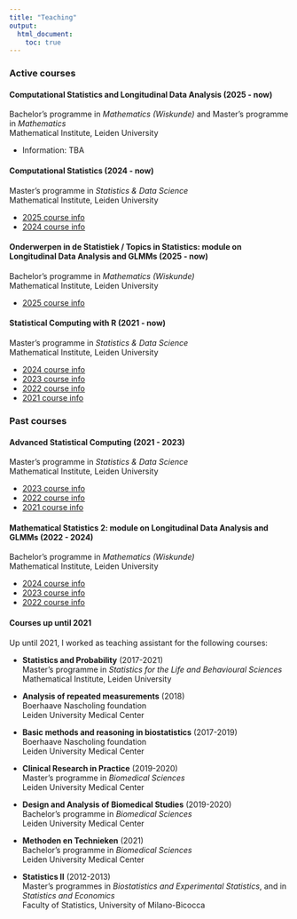 ```yaml
---
title: "Teaching"
output:
  html_document:
    toc: true
---
```


### Active courses

#### Computational Statistics and Longitudinal Data Analysis (2025 - now)

Bachelor's programme in *Mathematics (Wiskunde)* and Master's programme in *Mathematics*  
Mathematical Institute, Leiden University

* Information: TBA

#### Computational Statistics (2024 - now)

Master's programme in *Statistics \& Data Science*  
Mathematical Institute, Leiden University

* [2025 course info](https://studiegids.universiteitleiden.nl/en/courses/123870/computational-statistics)
* [2024 course info](https://studiegids.universiteitleiden.nl/en/courses/122111/computational-statistics)

#### Onderwerpen in de Statistiek / Topics in Statistics: module on Longitudinal Data Analysis and GLMMs (2025 - now)

Bachelor's programme in *Mathematics (Wiskunde)*  
Mathematical Institute, Leiden University

* [2025 course info](https://studiegids.universiteitleiden.nl/courses/129970/onderwerpen-in-de-statistiek)

#### Statistical Computing with R (2021 - now)

Master's programme in *Statistics \& Data Science*  
Mathematical Institute, Leiden University

* [2024 course info](https://studiegids.universiteitleiden.nl/en/courses/124033/statistical-computing-with-r)
* [2023 course info](https://studiegids.universiteitleiden.nl/en/courses/121707/statistical-computing-with-r)
* [2022 course info](https://studiegids.universiteitleiden.nl/en/courses/115518/statistical-computing-with-r)
* [2021 course info](https://studiegids.universiteitleiden.nl/en/courses/110098/statistical-computing-with-r)

### Past courses

#### Advanced Statistical Computing (2021 - 2023)

Master's programme in *Statistics \& Data Science*  
Mathematical Institute, Leiden University

* [2023 course info](https://studiegids.universiteitleiden.nl/en/courses/114185/advanced-statistical-computing)
* [2022 course info](https://studiegids.universiteitleiden.nl/en/courses/114185/advanced-statistical-computing)
* [2021  course info](https://studiegids.universiteitleiden.nl/en/courses/105113/advanced-statistical-computing)

#### Mathematical Statistics 2: module on Longitudinal Data Analysis and GLMMs (2022 - 2024)

Bachelor's programme in *Mathematics (Wiskunde)*  
Mathematical Institute, Leiden University

* [2024 course info](https://studiegids.universiteitleiden.nl/en/courses/118249/mathematical-statistics-2)
* [2023 course info](https://studiegids.universiteitleiden.nl/en/courses/115390/mathematical-statistics-2)
* [2022 course info](https://studiegids.universiteitleiden.nl/en/courses/109613/mathematical-statistics-2)

#### Courses up until 2021

Up until 2021, I worked as teaching assistant for the following courses:

* **Statistics and Probability** (2017-2021)  
Master's programme in *Statistics for the Life and Behavioural Sciences*  
Mathematical Institute, Leiden University

* **Analysis of repeated measurements** (2018)  
Boerhaave Nascholing foundation  
Leiden University Medical Center

* **Basic methods and reasoning in biostatistics** (2017-2019)  
Boerhaave Nascholing foundation  
Leiden University Medical Center

* **Clinical Research in Practice** (2019-2020)  
Master's programme in *Biomedical Sciences*  
Leiden University Medical Center

* **Design and Analysis of Biomedical Studies** (2019-2020)  
Bachelor's programme in *Biomedical Sciences*  
Leiden University Medical Center

* **Methoden en Technieken** (2021)  
Bachelor's programme in *Biomedical Sciences*  
Leiden University Medical Center

* **Statistics II** (2012-2013)  
Master's programmes in *Biostatistics and Experimental Statistics*, and in *Statistics and Economics*  
Faculty of Statistics, University of Milano-Bicocca


<!-- the part below is a fix to the menu not displaying properly
on the mobile version -->
<script src="https://code.jquery.com/jquery-3.3.1.slim.min.js" integrity="sha384-q8i/X+965DzO0rT7abK41JStQIAqVgRVzpbzo5smXKp4YfRvH+8abtTE1Pi6jizo" crossorigin="anonymous"></script>
<script src="https://cdn.jsdelivr.net/npm/popper.js@1.14.7/dist/umd/popper.min.js" integrity="sha384-UO2eT0CpHqdSJQ6hJty5KVphtPhzWj9WO1clHTMGa3JDZwrnQq4sF86dIHNDz0W1" crossorigin="anonymous"></script>
<script src="https://cdn.jsdelivr.net/npm/bootstrap@4.3.1/dist/js/bootstrap.min.js" integrity="sha384-JjSmVgyd0p3pXB1rRibZUAYoIIy6OrQ6VrjIEaFf/nJGzIxFDsf4x0xIM+B07jRM" crossorigin="anonymous"></script>